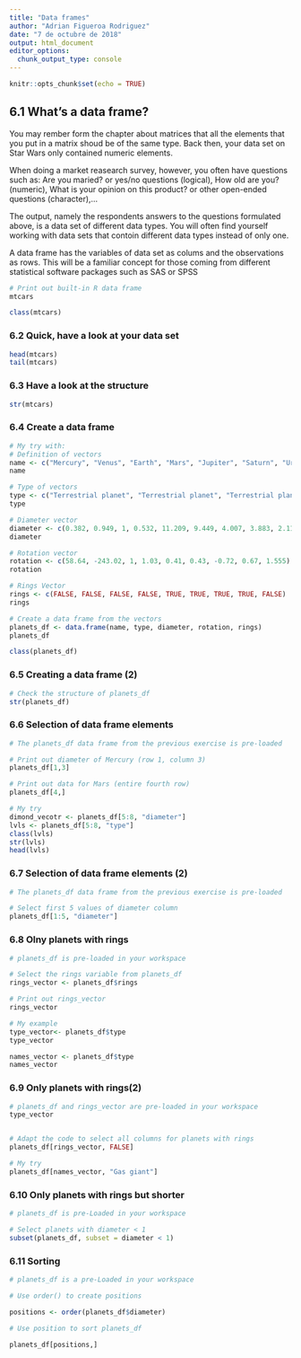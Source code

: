 ```yaml
---
title: "Data frames"
author: "Adrian Figueroa Rodriguez"
date: "7 de octubre de 2018"
output: html_document
editor_options: 
  chunk_output_type: console
---
```


```r
knitr::opts_chunk$set(echo = TRUE)
```

## 6.1 What's a data frame?

You may rember form the chapter about matrices that all the elements that you put in a matrix shoud be of the same type. Back then, your data set on Star Wars only contained numeric elements.

When doing a market reasearch survey, however, you often have questions such as:
Are you maried? or yes/no questions (logical), How old are you? (numeric), What is your opinion on this product? or other open-ended questions (character),...

The output, namely the respondents answers to the questions formulated above, is a data set of different data types. You will often find yourself working with data sets that contoin different data types instead of only one.

A data frame has the variables of data set as colums and the observations as rows. This will be a familiar concept for those coming from different statistical software packages such as SAS or SPSS

```r
# Print out built-in R data frame
mtcars

class(mtcars)
```

### 6.2 Quick, have a look at your data set

```r
head(mtcars)
tail(mtcars)
```

### 6.3 Have a look at the structure

```r
str(mtcars)
```

### 6.4 Create a data frame

```r
# My try with: 
# Definition of vectors
name <- c("Mercury", "Venus", "Earth", "Mars", "Jupiter", "Saturn", "Uranus", "Neptune", "X")
name

# Type of vectors
type <- c("Terrestrial planet", "Terrestrial planet", "Terrestrial planet", "Terrestrial planet", "Gas giant", "Gas giant", "Gas giant", "Gas giant", "chimichangas")
type

# Diameter vector
diameter <- c(0.382, 0.949, 1, 0.532, 11.209, 9.449, 4.007, 3.883, 2.111)
diameter

# Rotation vector
rotation <- c(58.64, -243.02, 1, 1.03, 0.41, 0.43, -0.72, 0.67, 1.555)
rotation

# Rings Vector
rings <- c(FALSE, FALSE, FALSE, FALSE, TRUE, TRUE, TRUE, TRUE, FALSE)
rings

# Create a data frame from the vectors
planets_df <- data.frame(name, type, diameter, rotation, rings)
planets_df

class(planets_df)
```


### 6.5 Creating a data frame (2)

```r
# Check the structure of planets_df
str(planets_df)
```

### 6.6 Selection of data frame elements

```r
# The planets_df data frame from the previous exercise is pre-loaded

# Print out diameter of Mercury (row 1, column 3)
planets_df[1,3]

# Print out data for Mars (entire fourth row)
planets_df[4,]

# My try
dimond_vecotr <- planets_df[5:8, "diameter"]
lvls <- planets_df[5:8, "type"]
class(lvls)
str(lvls)
head(lvls)
```

### 6.7 Selection of data frame elements (2)

```r
# The planets_df data frame from the previous exercise is pre-loaded

# Select first 5 values of diameter column
planets_df[1:5, "diameter"]
```

### 6.8 Olny planets with rings

```r
# planets_df is pre-loaded in your workspace

# Select the rings variable from planets_df
rings_vector <- planets_df$rings

# Print out rings_vector
rings_vector

# My example
type_vector<- planets_df$type
type_vector

names_vector <- planets_df$type
names_vector
```

### 6.9 Only planets with rings(2)

```r
# planets_df and rings_vector are pre-loaded in your workspace
type_vector


# Adapt the code to select all columns for planets with rings
planets_df[rings_vector, FALSE]

# My try
planets_df[names_vector, "Gas giant"]
```

### 6.10 Only planets with rings but shorter

```r
# planets_df is pre-Loaded in your workspace 

# Select planets with diameter < 1
subset(planets_df, subset = diameter < 1)
```

### 6.11 Sorting

```r
# planets_df is a pre-Loaded in your workspace

# Use order() to create positions

positions <- order(planets_df$diameter)

# Use position to sort planets_df

planets_df[positions,]
```




















